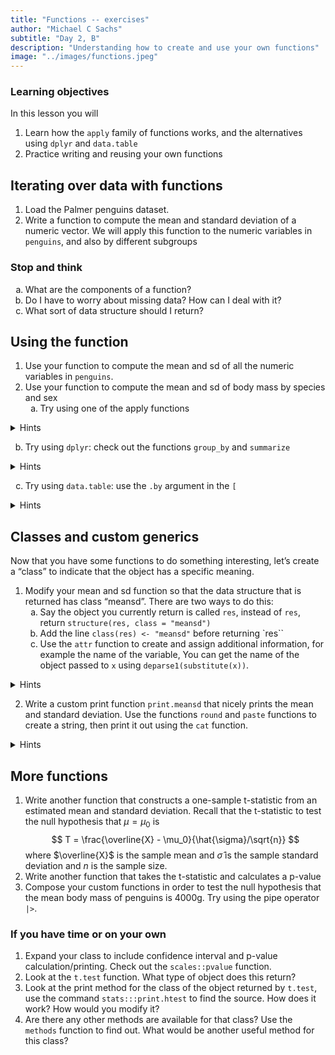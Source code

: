```yaml
---
title: "Functions -- exercises"
author: "Michael C Sachs"
subtitle: "Day 2, B"
description: "Understanding how to create and use your own functions"
image: "../images/functions.jpeg"
---
```



### Learning objectives {.alert .alert-success}

In this lesson you will 

1. Learn how the `apply` family of functions works, and the alternatives using `dplyr` and `data.table`
2. Practice writing and reusing your own functions


## Iterating over data with functions

1. Load the Palmer penguins dataset. 
2. Write a function to compute the mean and standard deviation of a numeric vector. We will apply this function to the numeric variables in `penguins`, and also by different subgroups
    
### Stop and think {.alert .alert-info}    
a. What are the components of a function? 
b. Do I have to worry about missing data? How can I deal with it? 
c. What sort of data structure should I return? 
    

## Using the function
    
1. Use your function to compute the mean and sd of all the numeric variables in `penguins`. 
2. Use your function to compute the mean and sd of body mass by species and sex
    a. Try using one of the apply functions

<details>
<summary>Hints</summary>
```r
#| eval: false
split(penguins$body_mass_g, list(penguins$species, penguins$sex)) |>
  lapply(FUN = mean_sd)
```
Try `sapply` instead of `lapply`. What about `tapply`?
</details>

b. Try using `dplyr`: check out the functions `group_by` and `summarize`

<details>
<summary>Hints</summary>
```r
#| eval: false
library(dplyr)
penguins |> group_by(species, sex) |>
  summarize(mean_sd(body_mass_g))
```
</details>

c. Try using `data.table`: use the `.by` argument in the `[`

<details>
<summary>Hints</summary>
```r
#| eval: false
library(data.table)
pengdt <- data.table(penguins)

pengdt[, mean_sd(body_mass_g), by = list(species, sex)]
## . can be used as shorthand for list in data table
pengdt[, mean_sd(body_mass_g), by = .(species, sex)]
```
</details>



## Classes and custom generics

Now that you have some functions to do something interesting, let's create a "class" to indicate that the object has a specific meaning. 

1. Modify your mean and sd function so that the data structure that is returned has class "meansd". There are two ways to do this: 
    a. Say the object you currently return is called `res`, instead of `res`, return `structure(res, class = "meansd")`
    b. Add the line `class(res) <- "meansd"` before returning `res``
    c. Use the `attr` function to create and assign additional information, for example the name of the variable,  You can get the name of the object passed to `x` using `deparse1(substitute(x))`. 

<details>
<summary>Hints</summary>
```r
#| eval: false
mean_sd2 <- function(x, na.rm = TRUE) {
  res <- c(mean = mean(x, na.rm = na.rm), 
           sd = sd(x, na.rm = na.rm))
  
  attr(res, "variable") <- deparse1(substitute(x))
  class(res) <- "meansd"
  res
}
```
</details>

2. Write a custom print function `print.meansd` that nicely prints the mean and standard deviation. Use the functions `round` and `paste` functions to create a string, then print it out using the `cat` function. 

<details>
<summary>Hints</summary>
```r
#| eval: false
print.meansd <- function(x, digits = 2) {
  
  msd <- paste0(round(x["mean"], digits = digits), " (", 
                round(x["sd"], digits = digits), ")")
  
  cat("mean (sd) of ", 
      attr(x, "variable"), ":", 
      msd, "\n")
  
}
```
</details>


## More functions


1. Write another function that constructs a one-sample t-statistic from an estimated mean and standard deviation. Recall that the t-statistic to test the null hypothesis that $\mu = \mu_0$ is 
$$
T = \frac{\overline{X} - \mu_0}{\hat{\sigma}/\sqrt{n}}
$$
where $\overline{X}$ is the sample mean and $\hat{\sigma}$ is the sample standard deviation and $n$ is the sample size.
2. Write another function that takes the t-statistic and calculates a p-value
3. Compose your custom functions in order to test the null hypothesis that the mean body mass of penguins is 4000g. Try using the pipe operator `|>`. 



### If you have time or on your own

1. Expand your class to include confidence interval and p-value calculation/printing. Check out the `scales::pvalue` function. 
2. Look at the `t.test` function. What type of object does this return? 
3. Look at the print method for the class of the object returned by `t.test`, use the command `stats:::print.htest` to find the source. How does it work? How would you modify it? 
4. Are there any other methods are available for that class? Use the `methods` function to find out. What would be another useful method for this class? 





